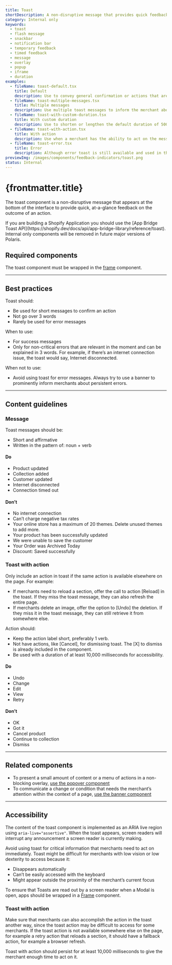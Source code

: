 ```yaml
---
title: Toast
shortDescription: A non-disruptive message that provides quick feedback on the outcome of an action.
category: Internal only
keywords:
  - toast
  - flash message
  - snackbar
  - notification bar
  - temporary feedback
  - timed feedback
  - message
  - overlay
  - popup
  - iframe
  - duration
examples:
  - fileName: toast-default.tsx
    title: Default
    description: Use to convey general confirmation or actions that aren’t critical. For example, you might show a toast message to inform the merchant that their recent action was successful.
  - fileName: toast-multiple-messages.tsx
    title: Multiple messages
    description: Use multiple toast messages to inform the merchant about distinct actions.
  - fileName: toast-with-custom-duration.tsx
    title: With custom duration
    description: Use to shorten or lengthen the default duration of 5000 milliseconds.
  - fileName: toast-with-action.tsx
    title: With action
    description: Use when a merchant has the ability to act on the message. For example, to undo a change or retry an action.
  - fileName: toast-error.tsx
    title: Error
    description: Although error toast is still available and used in the system, we discourage its use. Reserve it for errors not caused by merchants, like a connection issue. Error toast should convey what went wrong in plain language and should not go over 3 words. For all other error message types, follow the [error message guidelines](https://polaris.shopify.com/patterns/error-messages).
previewImg: /images/components/feedback-indicators/toast.png
status: Internal
---
```


# {frontmatter.title}

<Lede>

The toast component is a non-disruptive message that appears at the bottom of the interface to provide quick, at-a-glance feedback on the outcome of an action.

</Lede>

<StatusBanner status={frontmatter.status}>
  If you are building a Shopify Application you should use the [App Bridge Toast
  API](https://shopify.dev/docs/api/app-bridge-library/reference/toast).
  Internal only components will be removed in future major versions of Polaris.
</StatusBanner>

<Examples />

<Props componentName={frontmatter.title} />

## Required components

The toast component must be wrapped in the [frame](https://polaris.shopify.com/components/frame) component.

---

## Best practices

Toast should:

- Be used for short messages to confirm an action
- Not go over 3 words
- Rarely be used for error messages

When to use:

- For success messages
- Only for non-critical errors that are relevant in the moment and can be explained in 3 words. For example, if there’s an internet connection issue, the toast would say, Internet disconnected.

When not to use:

- Avoid using toast for error messages. Always try to use a banner to prominently inform merchants about persistent errors.

---

## Content guidelines

### Message

Toast messages should be:

- Short and affirmative
- Written in the pattern of: noun + verb

<DoDont>

#### Do

- Product updated
- Collection added
- Customer updated
- Internet disconnected
- Connection timed out

#### Don’t

- No internet connection
- Can’t charge negative tax rates
- Your online store has a maximum of 20 themes. Delete unused themes to add more.
- Your product has been successfully updated
- We were unable to save the customer
- Your Order was Archived Today
- Discount: Saved successfully

</DoDont>

### Toast with action

Only include an action in toast if the same action is available elsewhere on the page. For example:

- If merchants need to reload a section, offer the call to action [Reload] in the toast. If they miss the toast message, they can also refresh the entire page.
- If merchants delete an image, offer the option to [Undo] the deletion. If they miss it in the toast message, they can still retrieve it from somewhere else.

Action should:

- Keep the action label short, preferably 1 verb.
- Not have actions, like [Cancel], for dismissing toast. The [X] to dismiss is already included in the component.
- Be used with a duration of at least 10,000 milliseconds for accessibility.

<DoDont>

#### Do

- Undo
- Change
- Edit
- View
- Retry

#### Don’t

- OK
- Got it
- Cancel product
- Continue to collection
- Dismiss

</DoDont>

---

## Related components

- To present a small amount of content or a menu of actions in a non-blocking overlay, [use the popover component](https://polaris.shopify.com/components/overlays/popover)
- To communicate a change or condition that needs the merchant’s attention within the context of a page, [use the banner component](https://polaris.shopify.com/components/feedback-indicators/banner)

---

## Accessibility

The content of the toast component is implemented as an ARIA live region using `aria-live="assertive"`. When the toast appears, screen readers will interrupt any announcement a screen reader is currently making.

Avoid using toast for critical information that merchants need to act on immediately. Toast might be difficult for merchants with low vision or low dexterity to access because it:

- Disappears automatically
- Can’t be easily accessed with the keyboard
- Might appear outside the proximity of the merchant’s current focus

To ensure that Toasts are read out by a screen reader when a Modal is open, apps should be wrapped in a [Frame](https://polaris.shopify.com/components/utilities/frame) component.

### Toast with action

Make sure that merchants can also accomplish the action in the toast another way, since the toast action may be difficult to access for some merchants. If the toast action is not available somewhere else on the page, for example a retry action that reloads a section, it should have a fallback action, for example a browser refresh.

Toast with action should persist for at least 10,000 milliseconds to give the merchant enough time to act on it.
